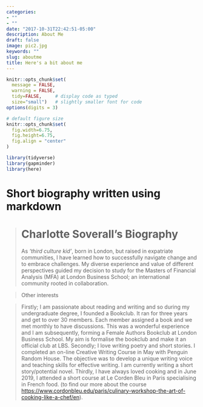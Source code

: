 ```yaml
---
categories:
- ""
- ""
date: "2017-10-31T22:42:51-05:00"
description: About Me
draft: false
image: pic2.jpg
keywords: ""
slug: aboutme
title: Here's a bit about me
---
```


```r
knitr::opts_chunk$set(
  message = FALSE, 
  warning = FALSE, 
  tidy=FALSE,     # display code as typed
  size="small")   # slightly smaller font for code
options(digits = 3)

# default figure size
knitr::opts_chunk$set(
  fig.width=6.75, 
  fig.height=6.75,
  fig.align = "center"
)
```

```r
library(tidyverse)  
library(gapminder)  
library(here)
```

# Short biography written using markdown

> # Charlotte Soverall's Biography 
As  *‘third culture kid’*, born in London, but raised in expatriate communities, I have learned how to successfully navigate change and to embrace challenges. My diverse experience and value of different perspectives guided my decision to study for the Masters of Financial Analysis (MFA) at London Business School; an international community rooted in collaboration.

>Other interests

>Firstly; I am passionate about reading and writing and so during my undergraduate degree, I founded a Bookclub. It ran for three years and get to over 30 members. Each member assigned a book and we met monthly to have discussions. This was a wonderful experience and I am subsequently, forming a Female Authors Bookclub at London Business School. My aim is formalise the bookclub and make it an official club at LBS.
Secondly; I love writing poetry and short stories. I completed an on-line Creative Writing Course in May with Penguin Random House. The objective was to develop a unique writing voice and teaching skills for effective writing. I am currently writing a short story/potential novel.
Thirdly, I have always loved cooking and in June 2019, I attended a short course at Le Corden Bleu in Paris specialising in French food. (to find our more about the course <https://www.cordonbleu.edu/paris/culinary-workshop-the-art-of-cooking-like-a-chef/en>).